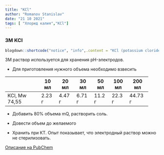 ```yaml
---
title: "KCl"
author: "Romanov Stanislav"
date: "21 10 2021"
tags: [ "Хлорид калия","КСl"]
---
```


### 3M KCl

```r

blogdown::shortcode("notice", "info",.content = "KCl (potassium cloride) используется как компонент натрий фосфатного буфера (PBS), клеточных сред, растворов для осаждения белков, растворов для хранения Ag/Cl pH-метров.")

```

3М раствор используется для хранения pH-электродов.

-   Для приготовления нужного объема необходимо взвесить

+---------------+--------+--------+--------+--------+--------+---------+
|               | 10 мл  | 20 мл  | 30 мл  | 50 мл  | 100 мл | 200 мл  |
+===============+========+========+========+========+========+=========+
| KCl, Mw 74,55 | 2.23 г | 4.47 г | 6.71 г | 11.2 г | 22.3 г | 44.73 г |
+---------------+--------+--------+--------+--------+--------+---------+

-   Добавить 80% объема mQ, растворить соль.

-   Довести объем до желаемого

-   Хранить при КТ. Опыт показывает, что электродный раствор можно не стерилизовать.

[Описание на PubChem](https://pubchem.ncbi.nlm.nih.gov/compound/4873)
